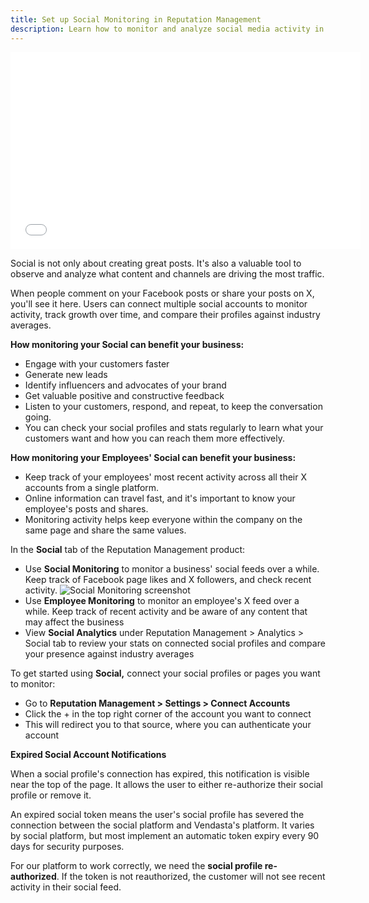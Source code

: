```yaml
---
title: Set up Social Monitoring in Reputation Management
description: Learn how to monitor and analyze social media activity in Reputation Management
---
```


<iframe src="//www.youtube-nocookie.com/embed/v6tHhvJiej0" width="560" height="315" frameborder="0" allowfullscreen=""></iframe>

Social is not only about creating great posts. It's also a valuable tool to observe and analyze what content and channels are driving the most traffic.

When people comment on your Facebook posts or share your posts on X, you'll see it here. Users can connect multiple social accounts to monitor activity, track growth over time, and compare their profiles against industry averages.

**How monitoring your Social can benefit your business:**

- Engage with your customers faster
- Generate new leads
- Identify influencers and advocates of your brand
- Get valuable positive and constructive feedback
- Listen to your customers, respond, and repeat, to keep the conversation going.
- You can check your social profiles and stats regularly to learn what your customers want and how you can reach them more effectively.

**How monitoring your Employees' Social can benefit your business:**

- Keep track of your employees' most recent activity across all their X accounts from a single platform.
- Online information can travel fast, and it's important to know your employee's posts and shares.
- Monitoring activity helps keep everyone within the company on the same page and share the same values.

In the **Social** tab of the Reputation Management product:

- Use **Social Monitoring** to monitor a business' social feeds over a while. Keep track of Facebook page likes and X followers, and check recent activity.
  ![Social Monitoring screenshot](./img/social-monitoring.png)
- Use **Employee Monitoring** to monitor an employee's X feed over a while. Keep track of recent activity and be aware of any content that may affect the business
- View **Social Analytics** under Reputation Management > Analytics > Social tab to review your stats on connected social profiles and compare your presence against industry averages

To get started using **Social,** connect your social profiles or pages you want to monitor:

- Go to **Reputation Management > Settings > Connect Accounts**
- Click the + in the top right corner of the account you want to connect 
- This will redirect you to that source, where you can authenticate your account

**Expired Social Account Notifications**

When a social profile's connection has expired, this notification is visible near the top of the page. It allows the user to either re-authorize their social profile or remove it.

An expired social token means the user's social profile has severed the connection between the social platform and Vendasta's platform. It varies by social platform, but most implement an automatic token expiry every 90 days for security purposes. 

For our platform to work correctly, we need the **social profile re-authorized**. If the token is not reauthorized, the customer will not see recent activity in their social feed.
